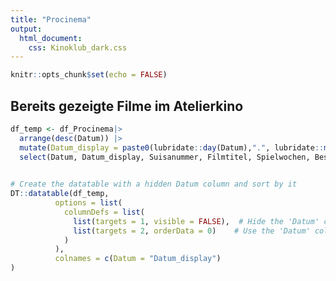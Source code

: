 ```yaml
---
title: "Procinema"
output:
  html_document:
    css: Kinoklub_dark.css
---
```


```r
knitr::opts_chunk$set(echo = FALSE)
```

## Bereits gezeigte Filme im Atelierkino
```r
df_temp <- df_Procinema|>
  arrange(desc(Datum)) |>
  mutate(Datum_display = paste0(lubridate::day(Datum),".", lubridate::month(Datum),".", lubridate::year(Datum)))|>
  select(Datum, Datum_display, Suisanummer, Filmtitel, Spielwochen, Besucherzahl)
  
```

```r
# Create the datatable with a hidden Datum column and sort by it
DT::datatable(df_temp, 
          options = list(
            columnDefs = list(
              list(targets = 1, visible = FALSE),  # Hide the 'Datum' column
              list(targets = 2, orderData = 0)    # Use the 'Datum' column for sorting 'Datum_display'
            )
          ),
          colnames = c(Datum = "Datum_display")
)
```


